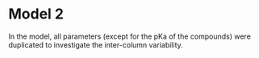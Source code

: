 # Model 2 {.unnumbered}

In the model, all parameters (except for the pKa of the compounds) were duplicated to investigate the inter-column variability.
